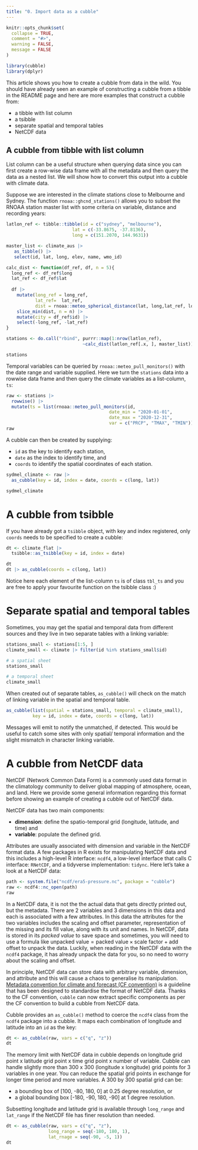 ```yaml
---
title: "0. Import data as a cubble"
---
```


```r
knitr::opts_chunk$set(
  collapse = TRUE,
  comment = "#>", 
  warning = FALSE,
  message = FALSE
)

library(cubble)
library(dplyr)
```

This article shows you how to create a cubble from data in the wild. You should have already seen an example of constructing a cubble from a tibble in the README page and here are more examples that construct a cubble from:  

  - a tibble with list column  
  - a tsibble 
  - separate spatial and temporal tables
  - NetCDF data
  
## A cubble from tibble with list column

List column can be a useful structure when querying data since you can first create a row-wise data frame with all the metadata and then query the data as a nested list. We will show how to convert this output into a cubble with climate data.

Suppose we are interested in the climate stations close to Melbourne and Sydney. The function `rnoaa::ghcnd_stations()` allows you to subset the RNOAA station master list with some criteria on variable, distance and recording years: 

```r
latlon_ref <- tibble::tibble(id = c("sydney", "melbourne"),
                         lat = c(-33.8675, -37.8136),
                         long = c(151.2070, 144.9631))

master_list <- climate_aus |> 
   as_tibble() |> 
   select(id, lat, long, elev, name, wmo_id)

calc_dist <- function(df_ref, df, n = 5){
  long_ref <- df_ref$long
  lat_ref <- df_ref$lat
  
  df |> 
    mutate(long_ref = long_ref,
           lat_ref=  lat_ref,
           dist = rnoaa::meteo_spherical_distance(lat, long,lat_ref, long_ref)) |> 
    slice_min(dist, n = n) |> 
    mutate(city = df_ref$id) |> 
    select(-long_ref, -lat_ref)
}

stations <- do.call("rbind", purrr::map(1:nrow(latlon_ref), 
                             ~calc_dist(latlon_ref[.x, ], master_list)))
```

```r
stations
```

Temporal variables can be queried by `rnoaa::meteo_pull_monitors()` with the date range and variable supplied. Here we turn the `stations` data into a rowwise data frame and then query the climate variables as a list-column, `ts`:  

```r
raw <- stations |> 
  rowwise() |> 
  mutate(ts = list(rnoaa::meteo_pull_monitors(id, 
                                       date_min = "2020-01-01", 
                                       date_max = "2020-12-31",
                                       var = c("PRCP", "TMAX", "TMIN")) |> select(-id))) 
raw
```

A cubble can then be created by supplying:

  - `id` as the key to identify each station, 
  - `date` as the index to identify time, and 
  - `coords` to identify the spatial coordinates of each station.

```r
sydmel_climate <- raw |> 
  as_cubble(key = id, index = date, coords = c(long, lat))

sydmel_climate
```

# A cubble from tsibble

If you have already got a `tsibble` object, with key and index registered, only `coords` needs to be specified to create a cubble:

```r
dt <- climate_flat |> 
  tsibble::as_tsibble(key = id, index = date)
```

```r
dt
dt |> as_cubble(coords = c(long, lat))
```

Notice here each element of the list-column `ts` is of class `tbl_ts` and you are free to apply your favourite function on the tsibble class :)

# Separate spatial and temporal tables

Sometimes, you may get the spatial and temporal data from different sources and they live in two separate tables with a linking variable:

```r
stations_small <- stations[1:5, ]
climate_small <- climate |> filter(id %in% stations_small$id)
```

```r
# a spatial sheet
stations_small

# a temporal sheet
climate_small
```

When created out of separate tables, `as_cubble()` will check on the match of linking variable in the spatial and temporal table. 

```r
as_cubble(list(spatial = stations_small, temporal = climate_small),
          key = id, index = date, coords = c(long, lat))
```

Messages will emit to notify the unmatched, if detected. This would be useful to catch some sites with only spatial/ temporal information and the slight mismatch in character linking variable.


# A cubble from NetCDF data

NetCDF (Network Common Data Form) is a commonly used data format in the climatology community to deliver global mapping of atmosphere, ocean, and land. Here we provide some general information regarding this format before showing an example of creating a cubble out of NetCDF data. 

NetCDF data has two main components: 

  - **dimension**: define the spatio-temporal grid (longitude, latitude, and time) and 
  - **variable**: populate the defined grid. 
  
Attributes are usually associated with dimension and variable in the NetCDF format data. A few packages in R exists for manipulating NetCDF data and this includes a high-level R interface: `ncdf4`, a low-level interface that calls C interface: `RNetCDF`, and a tidyverse implementation: `tidync`. Here let's take a look at a NetCDF data: 

```r
path <- system.file("ncdf/era5-pressure.nc", package = "cubble")
raw <- ncdf4::nc_open(path)
raw
```

In a NetCDF data, it is not the the actual data that gets directly printed out, but the metadata. There are 2 variables and 3 dimensions in this data and each is associated with a few attributes. In this data the attributes for the two variables includes the scaling and offset parameter, representation of the missing and its fill value, along with its unit and names. In NetCDF, data is stored in its *packed value* to save space and sometimes, you will need to use a formula like $\text{unpacked value} = \text{packed value} \times \text{scale factor} + \text{add offset}$ to unpack the data. Luckily, when reading in the NetCDF data with the `ncdf4` package, it has already unpack the data for you, so no need to worry about the scaling and offset. 

In principle, NetCDF data can store data with arbitrary variable, dimension, and attribute and this will cause a chaos to generalise its manipulation. [Metadata convention for climate and forecast (CF convention)](http://cfconventions.org/) is a guideline that has been designed to standardise the format of NetCDF data. Thanks to the CF convention, `cubble` can now extract specific components as per the CF convention to build a cubble from NetCDF data. 

Cubble provides an `as_cubble()` method to coerce the `ncdf4` class from the `ncdf4` package into a cubble. It maps each combination of longitude and latitude into an `id` as the key:

```r
dt <- as_cubble(raw, vars = c("q", "z"))
dt
```

The memory limit with NetCDF data in cubble depends on longitude grid point x latitude grid point x time grid point x number of variable. Cubble can handle slightly more than 300 x 300 (longitude x longitude) grid points for 3 variables in one year. You can reduce the spatial grid points in exchange for longer time period and more variables. A 300 by 300 spatial grid can be:
  
  - a bounding box of [100, -80, 180, 0] at 0.25 degree resolution, or 
  - a global bounding box [-180, -90, 180, -90] at 1 degree resolution. 
  
Subsetting longitude and latitude grid is available through `long_range` and `lat_range` if the NetCDF file has finer resolution than needed.

```r
dt <- as_cubble(raw, vars = c("q", "z"),
                long_range = seq(-180, 180, 1),
                lat_rnage = seq(-90, -5, 1))
dt
```

